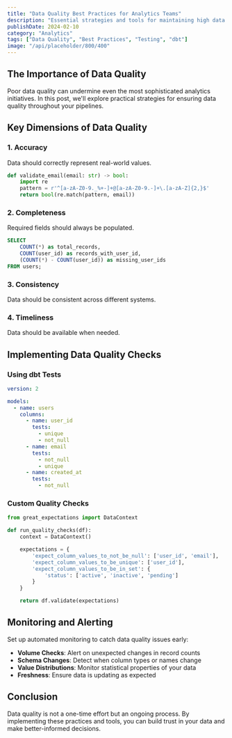 ```yaml
---
title: "Data Quality Best Practices for Analytics Teams"
description: "Essential strategies and tools for maintaining high data quality in your analytics pipelines."
publishDate: 2024-02-10
category: "Analytics"
tags: ["Data Quality", "Best Practices", "Testing", "dbt"]
image: "/api/placeholder/800/400"
---
```


## The Importance of Data Quality

Poor data quality can undermine even the most sophisticated analytics initiatives. In this post, we'll explore practical strategies for ensuring data quality throughout your pipelines.

## Key Dimensions of Data Quality

### 1. Accuracy
Data should correctly represent real-world values.

```python
def validate_email(email: str) -> bool:
    import re
    pattern = r'^[a-zA-Z0-9._%+-]+@[a-zA-Z0-9.-]+\.[a-zA-Z]{2,}$'
    return bool(re.match(pattern, email))
```

### 2. Completeness
Required fields should always be populated.

```sql
SELECT
    COUNT(*) as total_records,
    COUNT(user_id) as records_with_user_id,
    (COUNT(*) - COUNT(user_id)) as missing_user_ids
FROM users;
```

### 3. Consistency
Data should be consistent across different systems.

### 4. Timeliness
Data should be available when needed.

## Implementing Data Quality Checks

### Using dbt Tests

```yaml
version: 2

models:
  - name: users
    columns:
      - name: user_id
        tests:
          - unique
          - not_null
      - name: email
        tests:
          - not_null
          - unique
      - name: created_at
        tests:
          - not_null
```

### Custom Quality Checks

```python
from great_expectations import DataContext

def run_quality_checks(df):
    context = DataContext()

    expectations = {
        'expect_column_values_to_not_be_null': ['user_id', 'email'],
        'expect_column_values_to_be_unique': ['user_id'],
        'expect_column_values_to_be_in_set': {
            'status': ['active', 'inactive', 'pending']
        }
    }

    return df.validate(expectations)
```

## Monitoring and Alerting

Set up automated monitoring to catch data quality issues early:

- **Volume Checks**: Alert on unexpected changes in record counts
- **Schema Changes**: Detect when column types or names change
- **Value Distributions**: Monitor statistical properties of your data
- **Freshness**: Ensure data is updating as expected

## Conclusion

Data quality is not a one-time effort but an ongoing process. By implementing these practices and tools, you can build trust in your data and make better-informed decisions.
